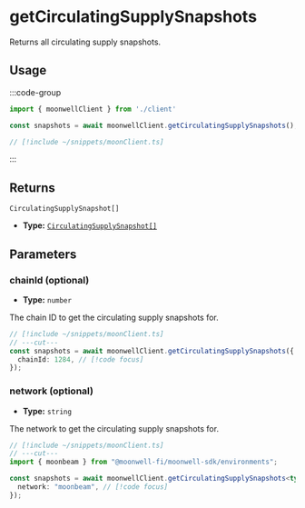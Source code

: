 
# getCirculatingSupplySnapshots

Returns all circulating supply snapshots.

## Usage

:::code-group

```ts twoslash [example.ts]
import { moonwellClient } from './client'

const snapshots = await moonwellClient.getCirculatingSupplySnapshots(); // [!code focus]
```

```ts twoslash [client.ts] filename="client.ts"
// [!include ~/snippets/moonClient.ts]
```

:::

## Returns

```
CirculatingSupplySnapshot[]
```

- **Type:** [`CirculatingSupplySnapshot[]`](/docs/glossary/types#circulatingsupplysnapshot)


## Parameters

### chainId (optional)

- **Type:** `number`

The chain ID to get the circulating supply snapshots for.

```ts twoslash
// [!include ~/snippets/moonClient.ts]
// ---cut---
const snapshots = await moonwellClient.getCirculatingSupplySnapshots({
  chainId: 1284, // [!code focus]
});
```

<OptionalNetworkParameterInfo />

### network (optional)

- **Type:** `string`

The network to get the circulating supply snapshots for.

```ts twoslash
// [!include ~/snippets/moonClient.ts]
// ---cut---
import { moonbeam } from "@moonwell-fi/moonwell-sdk/environments";

const snapshots = await moonwellClient.getCirculatingSupplySnapshots<typeof moonbeam>({
  network: "moonbeam", // [!code focus]
});
```
